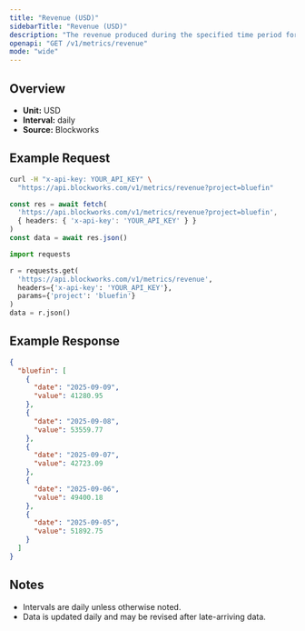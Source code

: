 ```yaml
---
title: "Revenue (USD)"
sidebarTitle: "Revenue (USD)"
description: "The revenue produced during the specified time period for given project."
openapi: "GET /v1/metrics/revenue"
mode: "wide"
---
```


## Overview

- **Unit:** USD
- **Interval:** daily
- **Source:** Blockworks

## Example Request

<CodeGroup>

```bash cURL
curl -H "x-api-key: YOUR_API_KEY" \
  "https://api.blockworks.com/v1/metrics/revenue?project=bluefin"
```

```typescript TypeScript
const res = await fetch(
  'https://api.blockworks.com/v1/metrics/revenue?project=bluefin',
  { headers: { 'x-api-key': 'YOUR_API_KEY' } }
)
const data = await res.json()
```

```python Python
import requests

r = requests.get(
  'https://api.blockworks.com/v1/metrics/revenue',
  headers={'x-api-key': 'YOUR_API_KEY'},
  params={'project': 'bluefin'}
)
data = r.json()
```

</CodeGroup>

## Example Response

```json
{
  "bluefin": [
    {
      "date": "2025-09-09",
      "value": 41280.95
    },
    {
      "date": "2025-09-08",
      "value": 53559.77
    },
    {
      "date": "2025-09-07",
      "value": 42723.09
    },
    {
      "date": "2025-09-06",
      "value": 49400.18
    },
    {
      "date": "2025-09-05",
      "value": 51892.75
    }
  ]
}
```

## Notes
- Intervals are daily unless otherwise noted.
- Data is updated daily and may be revised after late-arriving data.